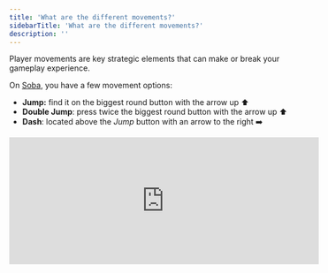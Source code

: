 ```yaml
---
title: 'What are the different movements?'
sidebarTitle: 'What are the different movements?'
description: ''
---
```


Player movements are key strategic elements that can make or break your gameplay experience.

On [Soba](soba.xyz), you have a few movement options:

- **Jump:** find it on the biggest round button with the arrow up ⬆️
- **Double Jump**: press twice the biggest round button with the arrow up ⬆️
- **Dash**: located above the *Jump* button with an arrow to the right ➡️

<iframe width="560" height="230" src="https://www.youtube.com/embed/YmjlG1u1mKI?si=6Fl-tACSV3L7GRZV" title="How do I use the Soba controls?" frameborder="0" allow="accelerometer; autoplay; clipboard-write; encrypted-media; gyroscope; picture-in-picture; web-share" allowfullscreen></iframe>

